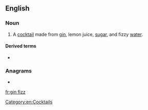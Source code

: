 ==English==

===Noun===
{{en-noun|es|head=[[gin]] [[fizz]]}}

# A [[cocktail]] made from [[gin]], lemon juice, [[sugar]], and fizzy [[water]].

====Derived terms====
* {{l|en|Ramos gin fizz}}

===Anagrams===
* {{l|en|fizzing}}

[[Category:en:Cocktails]]

[[fr:gin fizz]]